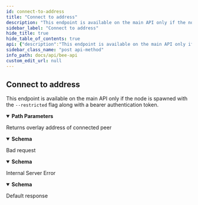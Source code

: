```yaml
---
id: connect-to-address
title: "Connect to address"
description: "This endpoint is available on the main API only if the node is spawned with the `--restricted` flag along with a bearer authentication token."
sidebar_label: "Connect to address"
hide_title: true
hide_table_of_contents: true
api: {"description":"This endpoint is available on the main API only if the node is spawned with the `--restricted` flag along with a bearer authentication token.","security":[{"bearerAuth":[]}],"tags":["Connectivity"],"parameters":[{"in":"path","allowReserved":true,"name":"multiAddress","schema":{"type":"string","title":"MultiAddress"},"required":true,"description":"Underlay address of peer"}],"responses":{"200":{"description":"Returns overlay address of connected peer","content":{"application/json":{"schema":{"type":"object","properties":{"address":{"type":"string","pattern":"^[A-Fa-f0-9]{64}$","example":"36b7efd913ca4cf880b8eeac5093fa27b0825906c600685b6abdd6566e6cfe8f","title":"SwarmAddress"}},"title":"Address"}}}},"400":{"description":"Bad request","content":{"application/problem+json":{"schema":{"type":"object","properties":{"code":{"type":"integer"},"message":{"type":"string"},"reasons":{"type":"array","nullable":true,"description":"List of reasons for the error message.","items":{"type":"string"}}},"title":"ProblemDetails"}}}},"500":{"description":"Internal Server Error","content":{"application/problem+json":{"schema":{"type":"object","properties":{"code":{"type":"integer"},"message":{"type":"string"},"reasons":{"type":"array","nullable":true,"description":"List of reasons for the error message.","items":{"type":"string"}}},"title":"ProblemDetails"}}}},"default":{"description":"Default response"}},"method":"post","path":"/connect/{multiAddress}","servers":[{"url":"http://{apiRoot}:{port}/v1","variables":{"apiRoot":{"default":"localhost","description":"Base address of the local bee node main API"},"port":{"default":"1633","description":"Service port provided in bee node config"}}},{"url":"http://{apiRoot}:{port}","variables":{"apiRoot":{"default":"localhost","description":"Base address of the local bee node main API"},"port":{"default":"1633","description":"Service port provided in bee node config"}}}],"securitySchemes":{"basicAuth":{"type":"http","scheme":"basic"},"bearerAuth":{"type":"http","scheme":"bearer","bearerFormat":"SecurityToken"}},"info":{"version":"5.0.0","title":"Bee API","description":"A list of the currently provided Interfaces to interact with the swarm, implementing file operations and sending messages"},"postman":{"name":"Connect to address","description":{"content":"This endpoint is available on the main API only if the node is spawned with the `--restricted` flag along with a bearer authentication token.","type":"text/plain"},"url":{"path":["connect",":multiAddress"],"host":["{{baseUrl}}"],"query":[],"variable":[{"disabled":false,"description":{"content":"(Required) Underlay address of peer","type":"text/plain"},"type":"any","value":"","key":"multiAddress"}]},"header":[{"key":"Accept","value":"application/json"}],"method":"POST","auth":{"type":"bearer","bearer":[{"type":"any","value":"<Bearer Token>","key":"token"}]}}}
sidebar_class_name: "post api-method"
info_path: docs/api/bee-api
custom_edit_url: null
---
```



## Connect to address



This endpoint is available on the main API only if the node is spawned with the `--restricted` flag along with a bearer authentication token.

<details style={{"marginBottom":"1rem"}} data-collapsed={false} open={true}><summary style={{}}><strong>Path Parameters</strong></summary><div><ul><ParamsItem className={"paramsItem"} param={{"in":"path","allowReserved":true,"name":"multiAddress","schema":{"type":"string","title":"MultiAddress"},"required":true,"description":"Underlay address of peer"}}></ParamsItem></ul></div></details><div><ApiTabs><TabItem label={"200"} value={"200"}><div>

Returns overlay address of connected peer

</div><div><MimeTabs schemaType={"response"}><TabItem label={"application/json"} value={"application/json"}><SchemaTabs><TabItem label={"Schema"} value={"Schema"}><details style={{}} data-collapsed={false} open={true}><summary style={{"textAlign":"left"}}><strong>Schema</strong></summary><div style={{"textAlign":"left","marginLeft":"1rem"}}></div><ul style={{"marginLeft":"1rem"}}><SchemaItem collapsible={false} name={"address"} required={false} schemaName={"SwarmAddress"} qualifierMessage={"**Possible values:** Value must match regular expression `^[A-Fa-f0-9]{64}$`"} schema={{"type":"string","pattern":"^[A-Fa-f0-9]{64}$","example":"36b7efd913ca4cf880b8eeac5093fa27b0825906c600685b6abdd6566e6cfe8f","title":"SwarmAddress"}}></SchemaItem></ul></details></TabItem><TabItem label={"Example (from schema)"} value={"Example (from schema)"}><ResponseSamples responseExample={"{\n  \"address\": \"36b7efd913ca4cf880b8eeac5093fa27b0825906c600685b6abdd6566e6cfe8f\"\n}"} language={"json"}></ResponseSamples></TabItem></SchemaTabs></TabItem></MimeTabs></div></TabItem><TabItem label={"400"} value={"400"}><div>

Bad request

</div><div><MimeTabs schemaType={"response"}><TabItem label={"application/problem+json"} value={"application/problem+json"}><SchemaTabs><TabItem label={"Schema"} value={"Schema"}><details style={{}} data-collapsed={false} open={true}><summary style={{"textAlign":"left"}}><strong>Schema</strong></summary><div style={{"textAlign":"left","marginLeft":"1rem"}}></div><ul style={{"marginLeft":"1rem"}}><SchemaItem collapsible={false} name={"code"} required={false} schemaName={"integer"} qualifierMessage={undefined} schema={{"type":"integer"}}></SchemaItem><SchemaItem collapsible={false} name={"message"} required={false} schemaName={"string"} qualifierMessage={undefined} schema={{"type":"string"}}></SchemaItem><SchemaItem collapsible={false} name={"reasons"} required={false} schemaName={"string[]"} qualifierMessage={undefined} schema={{"type":"array","nullable":true,"description":"List of reasons for the error message.","items":{"type":"string"}}}></SchemaItem></ul></details></TabItem><TabItem label={"Example (from schema)"} value={"Example (from schema)"}><ResponseSamples responseExample={"{\n  \"code\": 0,\n  \"message\": \"string\",\n  \"reasons\": [\n    \"string\"\n  ]\n}"} language={"json"}></ResponseSamples></TabItem></SchemaTabs></TabItem></MimeTabs></div></TabItem><TabItem label={"500"} value={"500"}><div>

Internal Server Error

</div><div><MimeTabs schemaType={"response"}><TabItem label={"application/problem+json"} value={"application/problem+json"}><SchemaTabs><TabItem label={"Schema"} value={"Schema"}><details style={{}} data-collapsed={false} open={true}><summary style={{"textAlign":"left"}}><strong>Schema</strong></summary><div style={{"textAlign":"left","marginLeft":"1rem"}}></div><ul style={{"marginLeft":"1rem"}}><SchemaItem collapsible={false} name={"code"} required={false} schemaName={"integer"} qualifierMessage={undefined} schema={{"type":"integer"}}></SchemaItem><SchemaItem collapsible={false} name={"message"} required={false} schemaName={"string"} qualifierMessage={undefined} schema={{"type":"string"}}></SchemaItem><SchemaItem collapsible={false} name={"reasons"} required={false} schemaName={"string[]"} qualifierMessage={undefined} schema={{"type":"array","nullable":true,"description":"List of reasons for the error message.","items":{"type":"string"}}}></SchemaItem></ul></details></TabItem><TabItem label={"Example (from schema)"} value={"Example (from schema)"}><ResponseSamples responseExample={"{\n  \"code\": 0,\n  \"message\": \"string\",\n  \"reasons\": [\n    \"string\"\n  ]\n}"} language={"json"}></ResponseSamples></TabItem></SchemaTabs></TabItem></MimeTabs></div></TabItem><TabItem label={"default"} value={"default"}><div>

Default response

</div><div></div></TabItem></ApiTabs></div>
      